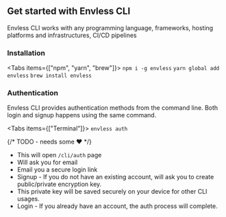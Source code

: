 
## Get started with Envless CLI

Envless CLI works with any programming language, frameworks, hosting platforms and infrastructures, CI/CD pipelines

### Installation

<Tabs items={["npm", "yarn", "brew"]}>
  <Tab>``` npm i -g envless ```</Tab>
  <Tab>``` yarn global add envless ```</Tab>
  <Tab>``` brew install envless ```</Tab>
</Tabs>

### Authentication

Envless CLI provides authentication methods from the command line. Both login and signup happens using the same command.

<Tabs items={["Terminal"]}>
  <Tab>``` envless auth ```</Tab>
</Tabs>

{/* TODO - needs some  ♥️ */}

- This will open `/cli/auth` page
- Will ask you for email
- Email you a secure login link
- Signup - If you do not have an existing account, will ask you to create public/private encryption key.
- This private key will be saved securely on your device for other CLI usages.
- Login - If you already have an account, the auth process will complete.

